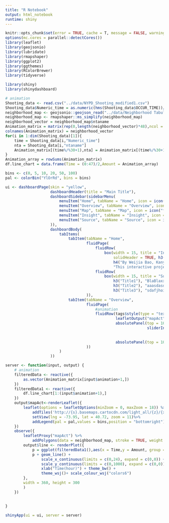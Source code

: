 ```yaml
---
title: "R Notebook"
output: html_notebook
runtime: shiny
---
```


```r
knitr::opts_chunk$set(error = TRUE, cache = T, message = FALSE, warning = FALSE)
options(mc.cores = parallel::detectCores())
library(leaflet)
library(geojsonio)
library(lubridate)
library(rmapshaper)
library(ggplot2)
library(ggthemes)
library(RColorBrewer)
library(tidyverse)

library(shiny)
library(shinydashboard)
```

```r
# animation
Shooting_data <- read.csv("../data/NYPD_Shooting_modified1.csv")
Shooting_data$Numeric_time = as.numeric(hms(Shooting_data$OCCUR_TIME))/60
neighborhood_map <- geojsonio::geojson_read("../data/Neighborhood Tabulation Areas.geojson",what = "sp")
neighborhood_map <- rmapshaper::ms_simplify(neighborhood_map)
neighborhood_vector = neighborhood_map$ntaname
Animation_matrix = matrix(rep(0,length(neighborhood_vector)*48),ncol = length(neighborhood_vector))
colnames(Animation_matrix) = neighborhood_vector
for(i in 1:dim(Shooting_data)[1]){
    time = Shooting_data[i,"Numeric_time"]
    nta = Shooting_data[i,"ntaname"]
    Animation_matrix[(time%/%30+1),nta] = Animation_matrix[(time%/%30+1),nta]+1
}
Animation_array = rowSums(Animation_matrix)
df.line_chart = data.frame(Time = (0:47)/2,Amount = Animation_array)

bins <- c(0, 5, 10, 20, 50, 100)
pal <- colorBin("YlOrRd", bins = bins)
```





```r
ui <- dashboardPage(skin = "yellow",
                    dashboardHeader(title = "Main Title"),
                    dashboardSidebar(sidebarMenu(
                        menuItem("Home", tabName = "Home", icon = icon("home")),
                        menuItem("Overview", tabName = "Overview", icon = icon("archway")),
                        menuItem("Map", tabName = "Map", icon = icon("flag-checkered")),
                        menuItem("Insight", tabName = "Insight", icon = icon("industry")),
                        menuItem("Source", tabName = "Source", icon = icon("th"))
                    )),
                    dashboardBody(
                        tabItems(
                            tabItem(tabName = "Home",
                                    fluidPage(
                                        fluidRow(
                                            box(width = 15, title = "Introduction", status = "warning",
                                                solidHeader = TRUE, h3("Main Title"), 
                                                h4("By Weijia Bao, Kanyan Chen, Tiantian Chu, Chang Xu, Qingyu Zhang"),
                                                "This interactive project provides ..... about NYC shootings....")),
                                        fluidRow(
                                            box(width = 15, title = "Summary", status = "warning", solidHeader = TRUE, 
                                                h3("Title1"), "BlaBlaxxxx",
                                                h3("Title2"), "aaasdasdldkfjkl",
                                                h3("Title3"), "sdafjhoihdoig"))
                                    )),
                            tabItem(tabName = "Overview",
                                    fluidPage(
                                        #animation
                                        fluidRow(tags$style(type = "text/css", "html, body {width:100%;height:100%}"),
                                                 leafletOutput("mapAct", width = "100%", height = "100%"),
                                                 absolutePanel(top = 10, right = 10,
                                                               sliderInput("animation","Time(30 minutes)", min = 0,
                                                                           max = 47, value = 0, step = 1,
                                                                           animate = animationOptions(interval = 500, loop = FALSE))),
                                                 absolutePanel(top = 100, left = 0,plotOutput("line"),width = 360,height = 300))
                                    ))
                        )
                    ))
```


```r
server <- function(input, output) {
    # animation
    filteredData <- reactive({
        as.vector(Animation_matrix[input$animation+1,])
    })
    filteredData1 <- reactive({
        df.line_chart[1:(input$animation+1),]
    })
    output$mapAct<-renderLeaflet({
        leaflet(options = leafletOptions(minZoom = 0, maxZoom = 18)) %>%
            addTiles('http://{s}.basemaps.cartocdn.com/light_all/{z}/{x}/{y}.png') %>%
            setView(lng = -73.95, lat = 40.72, zoom = 11)%>%
            addLegend(pal = pal,values = bins,position = "bottomright")
    })
    observe({
        leafletProxy("mapAct") %>%
            addPolygons(data = neighborhood_map, stroke = TRUE, weight = 1, color = "purple",fillOpacity = .4,fillColor = pal(filteredData()))
        output$line <- renderPlot({
            p = ggplot(filteredData1(),aes(x = Time,y = Amount, group = 1))
            p + geom_line() + 
                scale_x_continuous(limits = c(0,24), expand = c(0,0)) + 
                scale_y_continuous(limits = c(0,1000), expand = c(0,0)) + 
                xlab("Time(hour)") + theme_bw() +
                theme_wsj()+ scale_colour_wsj("colors6")
        },
        width = 360, height = 300
        )
    })
    
    
}
```


```r
shinyApp(ui = ui, server = server)
```





